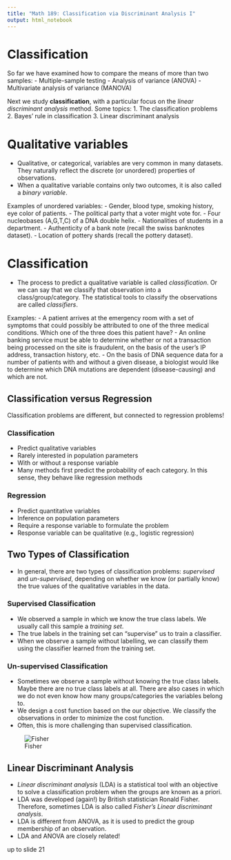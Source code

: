 ```yaml
---
title: "Math 189: Classification via Discriminant Analysis I"
output: html_notebook
---
```


# Classification

So far we have examined how to compare the means of more than two samples:
- Multiple-sample testing
- Analysis of variance (ANOVA)
- Multivariate analysis of variance (MANOVA)

Next we study **classification**, with a particular focus on the *linear discriminant analysis* method. Some topics:
1. The classification problems
2. Bayes’ rule in classification
3. Linear discriminant analysis

# Qualitative variables

- Qualitative, or categorical, variables are very common in many datasets. They naturally reflect the discrete (or unordered) properties of observations.  
- When a qualitative variable contains only two outcomes, it is also called a *binary variable*.

Examples of unordered variables:
- Gender, blood type, smoking history, eye color of patients.
- The political party that a voter might vote for.
- Four nucleobases (A,G,T,C) of a DNA double helix.
- Nationalities of students in a department.
- Authenticity of a bank note (recall the swiss banknotes dataset).
- Location of pottery shards (recall the pottery dataset).

# Classification

- The process to predict a qualitative variable is called *classification*. Or we can say that
we classify that observation into a class/group/category. The statistical tools to classify the observations are called *classifiers*.

Examples:
- A patient arrives at the emergency room with a set of symptoms that could possibly be
attributed to one of the three medical conditions. Which one of the three does this patient
have?
- An online banking service must be able to determine whether or not a transaction being
processed on the site is fraudulent, on the basis of the user’s IP address, transaction history, etc.
- On the basis of DNA sequence data for a number of patients with and without a given
disease, a biologist would like to determine which DNA mutations are dependent (disease-causing) and which are not.


## Classification versus Regression

Classification problems are different, but connected to regression problems!

### Classification

- Predict qualitative variables
- Rarely interested in population parameters
- With or without a response variable
- Many methods first predict the probability of each category. In this sense, they behave like regression methods

### Regression

- Predict quantitative variables
- Inference on population parameters
- Require a response variable to formulate the problem
- Response variable can be qualitative (e.g., logistic regression)

## Two Types of Classification

- In general, there are two types of classification problems: *supervised* and *un-supervised*, depending on whether we know (or partially know) the true values of the qualitative variables in the data.

### Supervised Classification

- We observed a sample in which we know the true class labels. We usually call this sample a *training set*.
- The true labels in the training set can "supervise" us to train a classifier.
- When we observe a sample without labelling, we can classify them using the classifier learned from the training set.

### Un-supervised Classification

- Sometimes we observe a sample without knowing the true class labels.  Maybe there are no true class labels at all. There are also cases in which we do not even know how many groups/categories the variables belong to.
- We design a cost function based on the our objective. We classify the observations in order to minimize the cost function.
- Often, this is more challenging than supervised classification.

![Fisher](images/FisherYoung.jpg)

## Linear Discriminant Analysis

- *Linear discriminant analysis* (LDA) is a statistical tool with an objective to solve a classification problem when the groups are known as a priori.
- LDA was developed (again!) by British statistician Ronald Fisher. Therefore, sometimes LDA is also called *Fisher’s Linear discriminant analysis*.
- LDA is different from ANOVA, as it is used to predict the group membership of an observation.
- LDA and ANOVA are closely related!


up to slide 21
 